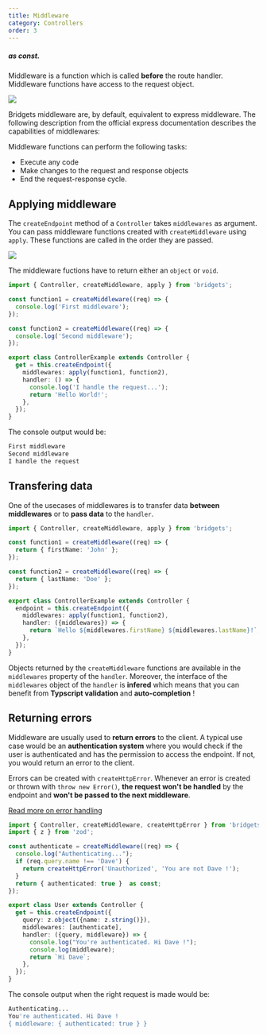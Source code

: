 ```yaml
---
title: Middleware
category: Controllers
order: 3
---
```


##### as const. 

Middleware is a function which is called **before** the route handler. Middleware functions have access to the request object.

<Image src="/blog/middleware.svg" description="Middleware before Handler" />

Bridgets middleware are, by default, equivalent to express middleware. The following description from the official express documentation describes the capabilities of middlewares:

Middleware functions can perform the following tasks:

- Execute any code
- Make changes to the request and response objects
- End the request-response cycle.

## Applying middleware

The `createEndpoint` method of a `Controller` takes  `middlewares` as argument. You can pass middleware functions created with `createMiddleware` using `apply`. These functions are called in the order they are passed.

<Image
  src="/blog/multiple-middleware.svg"
  description="Applying multiplate middlewares"
/>

The middleware fuctions have to return either an `object` or `void`.


```typescript
import { Controller, createMiddleware, apply } from 'bridgets';

const function1 = createMiddleware((req) => {
  console.log('First middleware');
});

const function2 = createMiddleware((req) => {
  console.log('Second middleware');
});

export class ControllerExample extends Controller {
  get = this.createEndpoint({
    middlewares: apply(function1, function2),
    handler: () => {
      console.log('I handle the request...');
      return 'Hello World!';
    },
  });
}
```
The console output would be:
```bash file=console
First middleware
Second middleware
I handle the request
```

## Transfering data

One of the usecases of middlewares is to transfer data **between middlewares** or to **pass data** to the `handler`. 

```typescript
import { Controller, createMiddleware, apply } from 'bridgets';

const function1 = createMiddleware((req) => {
  return { firstName: 'John' };
});

const function2 = createMiddleware((req) => {
  return { lastName: 'Doe' };
});

export class ControllerExample extends Controller {
  endpoint = this.createEndpoint({
    middlewares: apply(function1, function2),
    handler: ({middlewares}) => {
      return `Hello ${middlewares.firstName} ${middlewares.lastName}!`;
    },
  });
}
```
Objects returned by the `createMiddleware` functions are available in the `middlewares` property of the `handler`. Moreover, the interface of the `middlewares` object of the `handler` is **infered** which means that you can benefit from **Typscript validation** and **auto-completion** ! 

<Info text="Please note that returning an object having the same keys with different middlewares would override the value." />

## Returning errors

Middleware are usually used to **return errors** to the client. A typical use case would be an **authentication system** where you would check if the user is authenticated and has the permission to access the endpoint. If not, you would return an error to the client.

Errors can be created with `createHttpError`. Whenever an error is created or thrown with `throw new Error()`, **the request won't be handled** by the endpoint and **won't be passed to the next middleware**.

[Read more on error handling](/documentation/)

```typescript
import { Controller, createMiddleware, createHttpError } from 'bridgets';
import { z } from 'zod';

const authenticate = createMiddleware((req) => {
  console.log("Authenticating...");
  if (req.query.name !== 'Dave') {
    return createHttpError('Unauthorized', 'You are not Dave !');
  }
  return { authenticated: true }  as const;
});

export class User extends Controller {
  get = this.createEndpoint({
    query: z.object({name: z.string()}),
    middlewares: [authenticate],
    handler: ({query, middleware}) => {
      console.log("You're authenticated. Hi Dave !");
      console.log(middleware);
      return `Hi Dave`;
    },
  });
}
```

The console output when the right request is made would be:

```bash file=console
Authenticating...
You're authenticated. Hi Dave !
{ middleware: { authenticated: true } }
```

<!--  Finir ici -->
<Info text="You could eventually validate the queries params and the body with middlewares but that woulnd't be a good pratice. Try to always separate the validation of the format and the ...  " />
